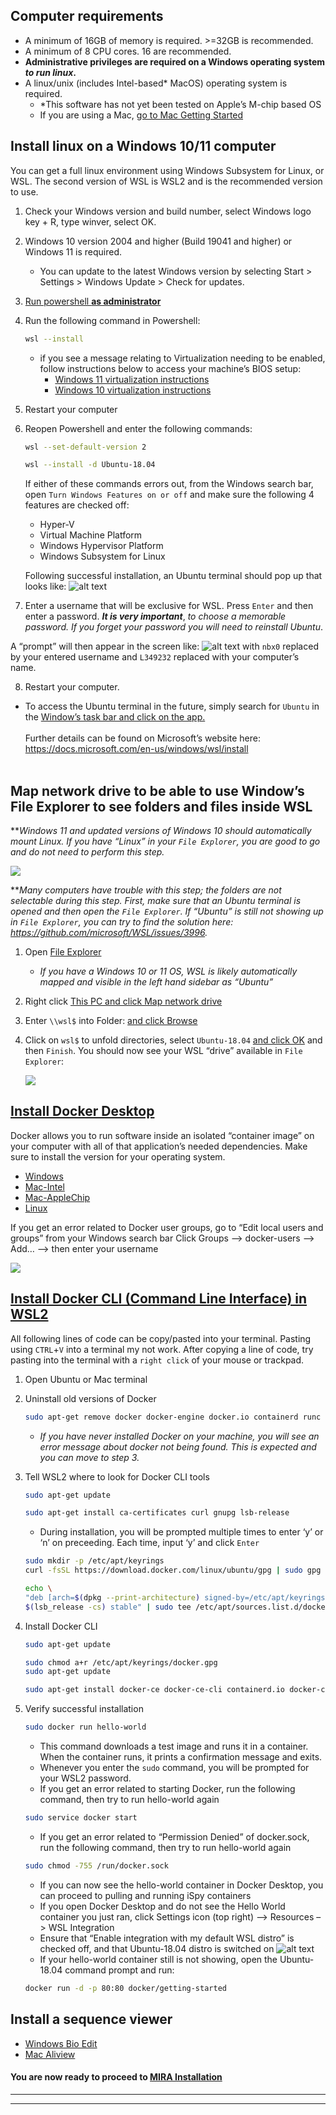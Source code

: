 
## Computer requirements
- A minimum of 16GB of memory is required. >=32GB is recommended.
- A minimum of 8 CPU cores. 16 are recommended.
- **Administrative privileges are required on a Windows operating system _to run linux_.**
- A linux/unix (includes Intel-based* MacOS) operating system is required.
    - *This software has not yet been tested on Apple's M-chip based OS
    - If you are using a Mac, [go to Mac Getting Started](./mac-getting-started.html)



## Install linux on a Windows 10/11 computer
You can get a full linux environment using Windows Subsystem for Linux, or WSL. The second version of WSL is WSL2 and is the recommended version to use.

1. Check your Windows version and build number, select Windows logo key + R, type winver, select OK.
2. Windows 10 version 2004 and higher (Build 19041 and higher) or Windows 11 is required.
   - You can update to the latest Windows version by selecting Start > Settings > Windows Update > Check for updates.
3. <a href="./images/powershell_open.png" target="_blank">Run powershell **as administrator**</a>
4. Run the following command in Powershell:

    ```bash
    wsl --install
    ```
    - if you see a message relating to Virtualization needing to be enabled, follow instructions below to access your machine's BIOS setup:
        - [Windows 11 virtualization instructions](https://support.microsoft.com/en-us/windows/enable-virtualization-on-windows-11-pcs-c5578302-6e43-4b4b-a449-8ced115f58e1)
        - [Windows 10 virtualization instructions](https://www.geeksforgeeks.org/how-to-enable-virtualization-vt-x-in-windows-10-bios/) 
5. Restart your computer
6. Reopen Powershell and enter the following commands:

    ```bash
    wsl --set-default-version 2

    wsl --install -d Ubuntu-18.04
    ```
    If either of these commands errors out, from the Windows search bar, open `Turn Windows Features on or off` and make sure the following 4 features are checked off:
    -  Hyper-V
    - Virtual Machine Platform
    - Windows Hypervisor Platform
    - Windows Subsystem for Linux


    Following successful installation, an Ubuntu terminal should pop up that looks like:
    ![alt text](./images/ubuntu_setub_1.png)
7. Enter a username that will be exclusive for WSL. Press `Enter` and then enter a password. **_It is very important_**, _to choose a memorable password. If you forget your password you will need to reinstall Ubuntu_. 

A "prompt" will then appear in the screen like:
    ![alt text](./images/commandprompt_wsl.png) with `nbx0` replaced by your entered username and `L349232` replaced with your computer's name.

8. Restart your computer.

- To access the Ubuntu terminal in the future, simply search for `Ubuntu` in the <a href="./images/ubuntu_open.png" target="_blank">Window's task bar and click on the app.</a> 
<br/><br/>
Further details can be found on Microsoft's website here: [https://docs.microsoft.com/en-us/windows/wsl/install](https://docs.microsoft.com/en-us/windows/wsl/install)
<br/><br/>




## Map network drive to be able to use Window's File Explorer to see folders and files inside WSL

**_Windows 11 and updated versions of Windows 10 should automatically mount Linux. If you have "Linux" in your `File Explorer`, you are good to go and do not need to perform this step._

![](./images/map_drive_win11-10_linux.png)

**_Many computers have trouble with this step; the folders are not selectable during this step. First, make sure that an Ubuntu terminal is opened and then open the `File Explorer`. If "Ubuntu" is still not showing up in `File Explorer`, you can try to find the solution here: [https://github.com/microsoft/WSL/issues/3996](https://github.com/microsoft/WSL/issues/3996)._


1. Open <a href="./images/file_explorer.png" target="_blank">File Explorer</a>
    - _If you have a Windows 10 or 11 OS, WSL is likely automatically mapped and visible in the left hand sidebar as "Ubuntu"_
2. Right click <a href="./images/map_drive_1.png" target="_blank">This PC and click Map network drive</a>
3. Enter `\\wsl$` into Folder: <a href="./images/map_drive_2.png" target="_blank">and click Browse</a>
4. Click on `wsl$` to unfold directories, select `Ubuntu-18.04` <a href="./images/map_drive_3.png" target="_blank">and click OK</a> and then `Finish`. You should now see your WSL "drive" available in `File Explorer`:

    ![](./images/map_drive_4.png)
    
    


## [Install Docker Desktop](https://www.docker.com/products/docker-desktop/)
Docker allows you to run software inside an isolated "container image" on your computer with all of that application's needed dependencies. Make sure to install the version for your operating system.

- [Windows](https://desktop.docker.com/win/main/amd64/Docker%20Desktop%20Installer.exe?utm_source=docker&utm_medium=webreferral&utm_campaign=dd-smartbutton&utm_location=header)
- [Mac-Intel](https://desktop.docker.com/mac/main/amd64/Docker.dmg?utm_source=docker&utm_medium=webreferral&utm_campaign=dd-smartbutton&utm_location=module)
- [Mac-AppleChip](https://desktop.docker.com/mac/main/arm64/Docker.dmg?utm_source=docker&utm_medium=webreferral&utm_campaign=dd-smartbutton&utm_location=module)
- [Linux](https://docs.docker.com/desktop/linux/install/)

If you get an error related to Docker user groups, go to "Edit local users and groups" from your Windows search bar
Click Groups --> docker-users --> Add... --> then enter your username

![](./images/dockerusers.png)



## [Install Docker CLI (Command Line Interface) in WSL2](https://docs.docker.com/engine/install/ubuntu/)

All following lines of code can be copy/pasted into your terminal. Pasting using `CTRL`+`V` into a terminal my not work. After copying a line of code, try pasting into the terminal with a `right click` of your mouse or trackpad. 

1. Open Ubuntu or Mac terminal
2. Uninstall old versions of Docker

    ```bash
    sudo apt-get remove docker docker-engine docker.io containerd runc
    ```
    - _If you have never installed Docker on your machine, you will see an error message about docker not being found. This is expected and you can move to step 3._
3. Tell WSL2 where to look for Docker CLI tools

    ```bash
    sudo apt-get update

    sudo apt-get install ca-certificates curl gnupg lsb-release
    ```

    - During installation, you will be prompted multiple times to enter 'y' or 'n' on preceeding. Each time, input 'y' and click `Enter`
    ```bash
    sudo mkdir -p /etc/apt/keyrings
    curl -fsSL https://download.docker.com/linux/ubuntu/gpg | sudo gpg --dearmor -o /etc/apt/keyrings/docker.gpg
    ```

    ```bash
    echo \
    "deb [arch=$(dpkg --print-architecture) signed-by=/etc/apt/keyrings/docker.gpg] https://download.docker.com/linux/ubuntu \
    $(lsb_release -cs) stable" | sudo tee /etc/apt/sources.list.d/docker.list > /dev/null
    ```
4. Install Docker CLI

    ```bash
    sudo apt-get update
    ```

    ```bash
    sudo chmod a+r /etc/apt/keyrings/docker.gpg
    sudo apt-get update
    ```

    ```bash
    sudo apt-get install docker-ce docker-ce-cli containerd.io docker-compose-plugin
    ```
5. Verify successful installation

    ```bash
    sudo docker run hello-world
    ```
    - This command downloads a test image and runs it in a container. When the container runs, it prints a confirmation message and exits.
    - Whenever you enter the `sudo` command, you will be prompted for your WSL2 password.
    - If you get an error related to starting Docker, run the following command, then try to run hello-world again
    ```bash
    sudo service docker start
    ```
    - If you get an error related to "Permission Denied" of docker.sock, run the following command, then try to run hello-world again
    ```bash
    sudo chmod -755 /run/docker.sock
    ```
    - If you can now see the hello-world container in Docker Desktop, you can proceed to pulling and running iSpy containers
    - If you open Docker Desktop and do not see the Hello World container you just ran, click Settings icon (top right) --> Resources --> WSL Integration
    - Ensure that "Enable integration with my default WSL distro" is checked off, and that Ubuntu-18.04 distro is switched on
    ![alt text](./images/WSL_docker.png)
    - If your hello-world container still is not showing, open the Ubuntu-18.04 command prompt and run:
    ```bash
    docker run -d -p 80:80 docker/getting-started
    ```




## Install a sequence viewer
- [Windows Bio Edit](https://bioedit.software.informer.com/)
- [Mac Aliview](https://ormbunkar.se/aliview/#DOWNLOAD)


#### You are now ready to proceed to [MIRA Installation](https://cdcgov.github.io/MIRA/articles/mira-installation.html)
<hr>
<hr>
<br/><br/>




